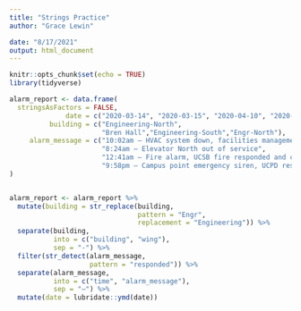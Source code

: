 ```yaml
---
title: "Strings Practice"
author: "Grace Lewin"

date: "8/17/2021"
output: html_document
---
```


```r
knitr::opts_chunk$set(echo = TRUE)
library(tidyverse)
```

```r
alarm_report <- data.frame(
  stringsAsFactors = FALSE,
              date = c("2020-03-14", "2020-03-15", "2020-04-10", "2020-04-18"),
          building = c("Engineering-North",
                       "Bren Hall","Engineering-South","Engr-North"),
     alarm_message = c("10:02am – HVAC system down, facilities management alerted",
                       "8:24am – Elevator North out of service",
                       "12:41am – Fire alarm, UCSB fire responded and cleared",
                       "9:58pm – Campus point emergency siren, UCPD responded")
)


alarm_report <- alarm_report %>% 
  mutate(building = str_replace(building, 
                                pattern = "Engr", 
                                replacement = "Engineering")) %>% 
  separate(building, 
           into = c("building", "wing"), 
           sep = "-") %>% 
  filter(str_detect(alarm_message, 
                    pattern = "responded")) %>% 
  separate(alarm_message, 
           into = c("time", "alarm_message"),
           sep = "–") %>% 
  mutate(date = lubridate::ymd(date))



```

